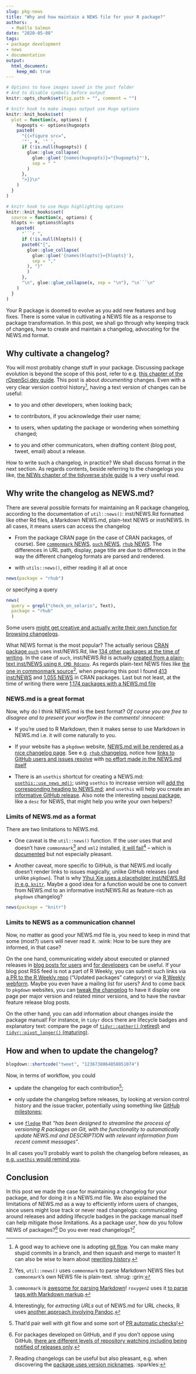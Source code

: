 ```yaml
---
slug: pkg-news
title: "Why and how maintain a NEWS file for your R package?"
authors:
  - Maëlle Salmon
date: "2020-05-08"
tags:
- package development
- news
- documentation
output: 
  html_document:
    keep_md: true
---
```



```r
# Options to have images saved in the post folder
# And to disable symbols before output
knitr::opts_chunk$set(fig.path = "", comment = "")

# knitr hook to make images output use Hugo options
knitr::knit_hooks$set(
  plot = function(x, options) {
    hugoopts <- options$hugoopts
    paste0(
      "{{<figure src=",
      '"', x, '" ',
      if (!is.null(hugoopts)) {
        glue::glue_collapse(
          glue::glue('{names(hugoopts)}="{hugoopts}"'),
          sep = " "
        )
      },
      ">}}\n"
    )
  }
)

# knitr hook to use Hugo highlighting options
knitr::knit_hooks$set(
  source = function(x, options) {
  hlopts <- options$hlopts
    paste0(
      "```r ",
      if (!is.null(hlopts)) {
      paste0("{",
        glue::glue_collapse(
          glue::glue('{names(hlopts)}={hlopts}'),
          sep = ","
        ), "}"
        )
      },
      "\n", glue::glue_collapse(x, sep = "\n"), "\n```\n"
    )
  }
)
```

Your R package is doomed to evolve as you add new features and bug fixes.
There is some value in cultivating a NEWS file as a response to package transformation.
In this post, we shall go through why keeping track of changes, how to create and maintain a changelog, advocating for the NEWS.md format.

## Why cultivate a changelog?

You will most probably change stuff in your package.
Discussing package evolution is beyond the scope of this post, refer to e.g. [this chapter of the rOpenSci dev guide](https://devguide.ropensci.org/evolution.html).
This post is about _documenting_ changes.
Even with a very clear version control history[^gitflow], having a text version of changes can be useful:

* to you and other developers, when looking back;

* to contributors, if you acknowledge their user name;

* to users, when updating the package or wondering when something changed;

* to you and other communicators, when drafting content (blog post, tweet, email) about a release.

How to write such a changelog, in practice?
We shall discuss format in the next section.
As regards contents, beside referring to the changelogs you like, [the NEWs chapter of the tidyverse style guide](https://style.tidyverse.org/news.html) is a very useful read.

## Why write the changelog as NEWS.md?

There are several possible formats for maintaining an R package changelog, according to the documentation of `util::news()`: inst/NEWS.Rd formatted like other Rd files, a Markdown NEWS.md, plain-text NEWS or inst/NEWS.
In all cases, it means users can access the changelog 

* From the package CRAN page (in the case of CRAN packages, of course). See [`commonmark` NEWS](https://cran.rstudio.com/web/packages/commonmark/NEWS), [`ouch` NEWS](https://cran.r-project.org/web/packages/ouch/news.html), [`rhub` NEWS](https://cran.r-project.org/web/packages/rhub/news/news.html). The differences in URL path, display, page title are due to differences in the way the different changelog formats are parsed and rendered.

* with `utils::news()`, either reading it all at once

```r
news(package = "rhub")
```

or specifying a query

```r
news(
  query = grepl("check_on_solaris", Text),
  package = "rhub"
  )
```

Some users [might get creative and actually write their own function for browsing changelogs](https://twitter.com/pjs_228/status/1251793013879320576).

What NEWS format is the most popular? The actually serious [CRAN package `ouch`](https://kingaa.github.io/ouch/) uses inst/NEWS.Rd, like [134 other packages at the time of writing](https://github.com/search?l=&o=desc&q=org%3Acran+path%3A%2Finst%2F+filename%3ANEWS.Rd&s=indexed&type=Code).
In the case of `ouch`, inst/NEWS.Rd is actually [created from a plain-text inst/NEWS using `R CMD Rdconv`](https://github.com/kingaa/ouch/blob/8a2f39b895f97b7c8e8677f4052c42bbf16055c4/Makefile#L53-L54).
As regards plain-text NEWS files like [the one in commonmark source](https://github.com/jeroen/commonmark/blob/ea3b8fc0204832f889c4b84dee8670bf87d7e6b5/NEWS)[^irony], when preparing this post I found [413 inst/NEWS](https://github.com/search?q=org%3Acran+path%3A%2Finst%2F+filename%3ANEWS&type=Code) and [1,055 NEWS](https://github.com/search?l=Text&q=org%3Acran+path%3A%2F+filename%3ANEWS&type=Code) in CRAN packages.
Last but not least, at the time of writing there were [1,174 packages with a NEWS.md file](https://github.com/search?l=Markdown&q=org%3Acran+path%3A%2F+filename%3ANEWS&type=Code)

### NEWS.md is a great format

Now, why do I think NEWS.md is the best format? _Of course you are free to disagree and to present your worflow in the comments! :innocent:_

* If you're used to R Markdown, then it makes sense to use Markdown in NEWS.md i.e. it will come naturally to you.

* If your website has a `pkgdown` website, [NEWS.md will be rendered as a nice changelog page](https://pkgdown.r-lib.org/articles/pkgdown.html#news-1). See e.g. [`rhub` changelog](https://r-hub.github.io/rhub/news/index.html), notice how [links to GitHub users and issues resolve](https://r-hub.github.io/rhub/news/index.html#bug-fixes-1) with [no effort made in the NEWS.md itself](https://github.com/r-hub/rhub/blob/master/NEWS.md#bug-fixes-1)

* There is an `usethis` shortcut for creating a NEWS.md: [`usethis::use_news_md()`](https://usethis.r-lib.org/reference/use_news_md.html); using `usethis` to increase version will [add the corresponding heading to NEWS.md](https://usethis.r-lib.org/reference/use_version.html); and `usethis` will help you create an [informative GitHub release](https://usethis.r-lib.org/reference/use_github_release.html). Also note the interesting [`newsmd` package](https://github.com/Dschaykib/newsmd), like a `desc` for NEWS, that might help you write your own helpers?

### Limits of NEWS.md as a format

There are two limitations to NEWS.md.

* One caveat is the `util::news()` function. If the user uses that and doesn't have `commonmark`[^cm] and `xml2` installed, [it will fail](https://github.com/wch/r-source/blob/90976a511bc3739e6773ea8e3d88b944b85b9aee/src/library/tools/R/news.R#L68)[^commonmark] -- which is [documented](https://github.com/wch/r-source/blob/acd751d2a1902cf17434216cf2e9c941726678d3/src/library/utils/man/news.Rd#L49) but not especially pleasant.

* Another caveat, more specific to GitHub, is that NEWS.md locally doesn't render links to issues magically, unlike GitHub releases (and unlike `pkgdown`). That is why [Yihui Xie uses a placeholder inst/NEWS.Rd in e.g. `knitr`](https://github.com/yihui/knitr/issues/1841#issuecomment-621247442). Maybe a good idea for a function would be one to convert from NEWS.md to an informative inst/NEWS.Rd as feature-rich as `pkgdown` changelog?

```r
news(package = "knitr")
```

### Limits to NEWS as a communication channel

Now, no matter as good your NEWS.md file is, you need to keep in mind that some (most?) users will never read it. :wink: 
How to be sure they are informed, in that case?

On the one hand, communicating widely about executed or planned releases in [blog posts for users](/2019/04/08/rhub-1.1.1/) and [for developers](https://www.tidyverse.org/blog/2020/04/dplyr-1-0-0-package-dev/) can be useful.
If your blog post RSS feed is not a part of R Weekly, you can submit such links via [a PR to the R Weekly repo](https://github.com/rweekly/rweekly.org#how-to-contribute-by-using-this-repo) ("Updated packages" category) or via [R Weekly webform](https://rweekly.org/submit).
Maybe you even have a mailing list for users?
And to come back to `pkgdown` websites, you can [tweak the changelog](https://pkgdown.r-lib.org/articles/pkgdown.html#news-1) to have it display one page per major version and related minor versions, and to have the navbar feature release blog posts.

On the other hand, you can add information about changes _inside_ the package manual!
For instance, in `tidyr` docs there are lifecycle badges and explanatory text: compare the page of [`tidyr::gather()` (retired)](https://tidyr.tidyverse.org/reference/gather.html) and [`tidyr::pivot_longer()` (maturing)](https://tidyr.tidyverse.org/reference/pivot_longer.html).

## How and when to update the changelog?

```r
blogdown::shortcode("tweet", "1236738064850051074")
```

Now, in terms of workflow, you could

* update the changelog for each contribution[^gitflowbis];

* only update the changelog before releases, by looking at version control history and the issue tracker, potentially using something like [GitHub milestones](https://help.github.com/en/github/managing-your-work-on-github/about-milestones);

* use [`fledge`](https://github.com/krlmlr/fledge) that _"has been designed to streamline the process of versioning R packages on Git, with the functionality to automatically update NEWS.md and DESCRIPTION with relevant information from recent commit messages"_.

In all cases you'll probably want to polish the changelog before releases, as [e.g. `usethis` would remind you](https://github.com/r-lib/usethis/blob/582a3fa886c042fe6c91376a6e4332df09a3db2a/R/release.R#L68).

## Conclusion

In this post we made the case for maintaining a changelog for your package, and for doing it in a NEWS.md file.
We also explained the limitations of NEWS.md as a way to efficiently inform users of changes, since users might lose track or never read changelogs: communicating around releases and adding lifecycle badges in the package manual itself can help mitigate those limitations.
As a package _user_, how do you follow NEWS of packages?[^github]
Do you ever read changelogs?[^changelog]

[^gitflow]: A good way to achieve one is adopting [git flow](https://www.atlassian.com/git/tutorials/comparing-workflows/gitflow-workflow). You can make many stupid commits in a branch, and then squash and merge to master! It can also be wise to learn about [rewriting history](https://git-scm.com/book/en/v2/Git-Tools-Rewriting-History).
[^gitflowbis]: That'd pair well with git flow and some sort of [PR automatic checks](/2020/04/29/maintenance/#continuous-integration)!
[^commonmark]: Interestingly, for _extracting URLs_ out of NEWS.md for URL checks, R uses [another approach involving Pandoc](https://github.com/wch/r-source/blob/ca9e1ab9d15c73669d2dbdf989f59fd288aa3b3a/src/library/tools/R/urltools.R#L271).
[^changelog]: Reading changelogs can be useful but also pleasant, e.g. when discovering the [package uses version nicknames](http://naniar.njtierney.com/news/index.html). :sparkles:
[^irony]: Yes, `util::news()` uses `commonmark` to parse Markdown NEWS files but `commonmark`'s own NEWS file is plain-text. :shrug: :grin:
[^github]: For packages developed on GitHub, and if you don't oppose using GitHub, [there are different levels of repository watching including being notified of releases only](https://help.github.com/en/github/managing-subscriptions-and-notifications-on-github/viewing-your-subscriptions#configuring-your-watch-settings-for-an-individual-repository).
[^cm]: `commonmark` is [awesome for parsing Markdown](https://ropensci.org/technotes/2018/09/05/commonmark/)! `roxygen2` uses it [to parse tags with Markdown markup ](https://roxygen2.r-lib.org/articles/rd-formatting.html).